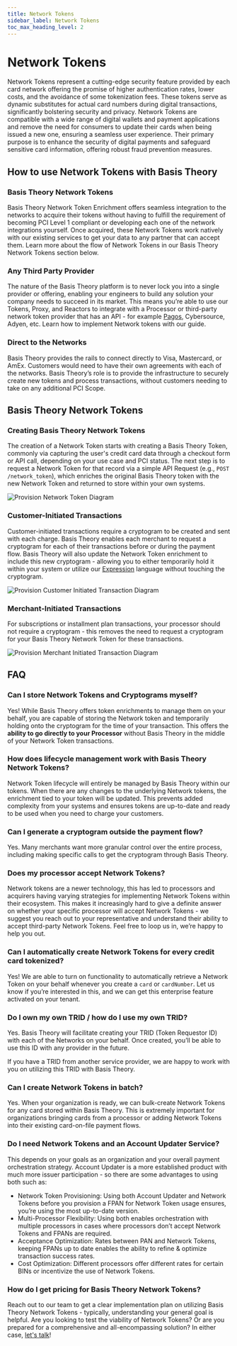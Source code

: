 ```yaml
---
title: Network Tokens
sidebar_label: Network Tokens
toc_max_heading_level: 2
---
```


# Network Tokens

Network Tokens represent a cutting-edge security feature provided by each card network offering the promise of higher authentication rates, lower costs, and the avoidance of some tokenization fees. These tokens serve as dynamic substitutes for actual card numbers during digital transactions, significantly bolstering security and privacy. Network Tokens are compatible with a wide range of digital wallets and payment applications and remove the need for consumers to update their cards when being issued a new one, ensuring a seamless user experience. Their primary purpose is to enhance the security of digital payments and safeguard sensitive card information, offering robust fraud prevention measures.

## How to use Network Tokens with Basis Theory

### Basis Theory Network Tokens

Basis Theory Network Token Enrichment offers seamless integration to the networks to acquire their tokens without having to fulfill the requirement of becoming PCI Level 1 compliant or developing each one of the network integrations yourself. Once acquired, these Network Tokens work natively with our existing services to get your data to any partner that can accept them. Learn more about the flow of Network Tokens in our Basis Theory Network Tokens section below.

### Any Third Party Provider

The nature of the Basis Theory platform is to never lock you into a single provider or offering, enabling your engineers to build any solution your company needs to succeed in its market. This means you’re able to use our Tokens, Proxy, and Reactors to integrate with a Processor or third-party network token provider that has an API - for example [Pagos](https://pagos.ai), Cybersource, Adyen, etc. Learn how to implement Network tokens with our guide.

### Direct to the Networks

Basis Theory provides the rails to connect directly to Visa, Mastercard, or AmEx. Customers would need to have their own agreements with each of the networks. Basis Theory’s role is to provide the infrastructure to securely create new tokens and process transactions, without customers needing to take on any additional PCI Scope.

## Basis Theory Network Tokens <Enterprise />

### Creating Basis Theory Network Tokens

The creation of a Network Token starts with creating a Basis Theory Token, commonly via capturing the user's credit card data through a checkout form or API call, depending on your use case and PCI status. The next step is to request a Network Token for that record via a simple API Request (e.g., `POST /network_token`), which enriches the original Basis Theory token with the new Network Token and returned to store within your own systems.

![Provision Network Token Diagram](/img/features/network-tokens/network-token-provision.png)

### Customer-Initiated Transactions

Customer-initiated transactions require a cryptogram to be created and sent with each charge. Basis Theory enables each merchant to request a cryptogram for each of their transactions before or during the payment flow. Basis Theory will also update the Network Token enrichment to include this new cryptogram - allowing you to either temporarily hold it within your system or utilize our [Expression](https://developers.basistheory.com/docs/expressions/) language without touching the cryptogram.

![Provision Customer Initiated Transaction Diagram](/img/features/network-tokens/network-token-cit.png)

### **Merchant**-Initiated Transactions

For subscriptions or installment plan transactions, your processor should not require a cryptogram - this removes the need to request a cryptogram for your Basis Theory Network Token for these transactions.

![Provision Merchant Initiated Transaction Diagram](/img/features/network-tokens/network-token-mit.png)

## FAQ

### Can I store Network Tokens and Cryptograms myself?

Yes! While Basis Theory offers token enrichments to manage them on your behalf, you are capable of storing the Network token and temporarily holding onto the cryptogram for the time of your transaction. This offers the **ability to go directly to your Processor** without Basis Theory in the middle of your Network Token transactions.

### How does lifecycle management work with Basis Theory Network Tokens?

Network Token lifecycle will entirely be managed by Basis Theory within our tokens. When there are any changes to the underlying Network tokens, the enrichment tied to your token will be updated. This prevents added complexity from your systems and ensures tokens are up-to-date and ready to be used when you need to charge your customers.

### Can I generate a cryptogram outside the payment flow?

Yes. Many merchants want more granular control over the entire process, including making specific calls to get the cryptogram through Basis Theory.

### Does my processor accept Network Tokens?

Network tokens are a newer technology, this has led to processors and acquirers having varying strategies for implementing Network Tokens within their ecosystem. This makes it increasingly hard to give a definite answer on whether your specific processor will accept Network Tokens - we suggest you reach out to your representative and understand their ability to accept third-party Network Tokens. Feel free to loop us in, we’re happy to help you out.

### Can I automatically create Network Tokens for every credit card tokenized?

Yes! We are able to turn on functionality to automatically retrieve a Network Token on your behalf whenever you create a `card` or `cardNumber`. Let us know if you’re interested in this, and we can get this enterprise feature activated on your tenant.

### Do I own my own TRID / how do I use my own TRID?

Yes. Basis Theory will facilitate creating your TRID (Token Requestor ID) with each of the Networks on your behalf. Once created, you’ll be able to use this ID with any provider in the future.

If you have a TRID from another service provider, we are happy to work with you on utilizing this TRID with Basis Theory.

### Can I create Network Tokens in batch?

Yes. When your organization is ready, we can bulk-create Network Tokens for any card stored within Basis Theory.  This is extremely important for organizations bringing cards from a processor or adding Network Tokens into their existing card-on-file payment flows.

### Do I need Network Tokens and an Account Updater Service?

This depends on your goals as an organization and your overall payment orchestration strategy. Account Updater is a more established product with much more issuer participation - so there are some advantages to using both such as:

- Network Token Provisioning: Using both Account Updater and Network Tokens before you provision a FPAN for Network Token usage ensures, you’re using the most up-to-date version.
- Multi-Processor Flexibility: Using both enables orchestration with multiple processors in cases where processors don’t accept Network Tokens and FPANs are required.
- Acceptance Optimization: Rates between PAN and Network Tokens, keeping FPANs up to date enables the ability to refine & optimize transaction success rates.
- Cost Optimization: Different processors offer different rates for certain BINs or incentivize the use of Network Tokens.

### How do I get pricing for Basis Theory Network Tokens?

Reach out to our team to get a clear implementation plan on utilizing Basis Theory Network Tokens - typically, understanding your general goal is helpful. Are you looking to test the viability of Network Tokens? Or are you prepared for a comprehensive and all-encompassing solution? In either case, [let's talk](https://basistheory.com/contact)!
